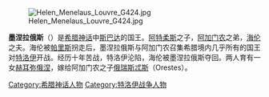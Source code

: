 {{unreferenced|time=2012-6-2}} 
[[File:Helen_Menelaus_Louvre_G424.jpg|thumb]]

'''墨涅拉俄斯'''（{{lang|el|Μενέλαος}}）是[[希腊神话|希腊神话]]中[[斯巴达|斯巴达]]的国王。[[阿特柔斯|阿特柔斯]]之子，[[阿加门农|阿加门农]]之弟，[[海伦_(神话)|海伦]]之夫。海伦被[[帕里斯|帕里斯]]拐走后，墨涅拉俄斯与阿加门农召集希腊境内几乎所有的国王对[[特洛伊|特洛伊]]开战。经历十年苦战，特洛伊沦陷，海伦被墨涅拉俄斯夺回。两人育有一女[[赫耳弥俄涅|赫耳弥俄涅]]，嫁给阿加门农之子[[俄瑞斯忒斯|俄瑞斯忒斯]]（Orestes）。
{{Commonscat|Menelaus|墨涅拉奥斯}}
{{希腊英雄}}
{{Characters in the Iliad}}
{{Characters in the Odyssey}}

{{Authority control}}
[[Category:希腊神话人物|Category:希腊神话人物]]
[[Category:特洛伊战争人物|Category:特洛伊战争人物]]